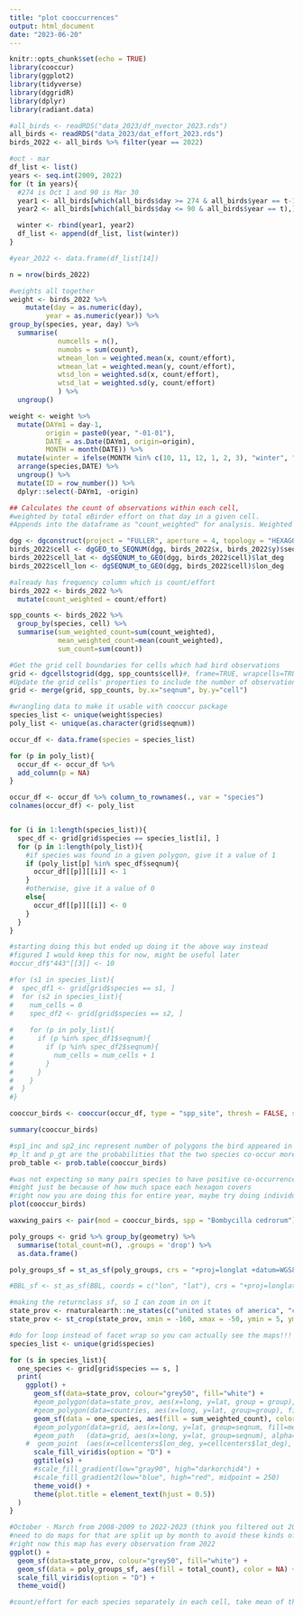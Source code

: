 ```yaml
---
title: "plot cooccurrences"
output: html_document
date: "2023-06-20"
---
```


```r
knitr::opts_chunk$set(echo = TRUE)
library(cooccur)
library(ggplot2)
library(tidyverse)
library(dggridR)
library(dplyr)
library(radiant.data)
```


```r
#all_birds <- readRDS("data_2023/df_nvector_2023.rds")
all_birds <- readRDS("data_2023/dat_effort_2023.rds")
birds_2022 <- all_birds %>% filter(year == 2022)
```


```r
#oct - mar
df_list <- list()
years <- seq.int(2009, 2022)
for (t in years){
  #274 is Oct 1 and 90 is Mar 30
  year1 <- all_birds[which(all_birds$day >= 274 & all_birds$year == t-1),]
  year2 <- all_birds[which(all_birds$day <= 90 & all_birds$year == t),]

  winter <- rbind(year1, year2)
  df_list <- append(df_list, list(winter))
}

#year_2022 <- data.frame(df_list[14])

```


```r
n = nrow(birds_2022)

#weights all together
weight <- birds_2022 %>%
    mutate(day = as.numeric(day),
         year = as.numeric(year)) %>%
group_by(species, year, day) %>%
  summarise(
            numcells = n(), 
            numobs = sum(count),
            wtmean_lon = weighted.mean(x, count/effort), 
            wtmean_lat = weighted.mean(y, count/effort), 
            wtsd_lon = weighted.sd(x, count/effort),
            wtsd_lat = weighted.sd(y, count/effort) 
            ) %>%
  ungroup()

weight <- weight %>%
  mutate(DAYm1 = day-1,
         origin = paste0(year, "-01-01"),
         DATE = as.Date(DAYm1, origin=origin), 
         MONTH = month(DATE)) %>%
  mutate(winter = ifelse(MONTH %in% c(10, 11, 12, 1, 2, 3), "winter", "non-winter")) %>%
  arrange(species,DATE) %>%
  ungroup() %>%
  mutate(ID = row_number()) %>%
  dplyr::select(-DAYm1, -origin)

## Calculates the count of observations within each cell, 
#weighted by total eBirder effort on that day in a given cell. 
#Appends into the dataframe as "count_weighted" for analysis. Weighted as the total number of observations of the #target species in a cell divided by the total number of eBirder records in a cell.

dgg <- dgconstruct(project = "FULLER", aperture = 4, topology = "HEXAGON", res = 6)
birds_2022$cell <- dgGEO_to_SEQNUM(dgg, birds_2022$x, birds_2022$y)$seqnum
birds_2022$cell_lat <- dgSEQNUM_to_GEO(dgg, birds_2022$cell)$lat_deg 
birds_2022$cell_lon <- dgSEQNUM_to_GEO(dgg, birds_2022$cell)$lon_deg 

#already has frequency column which is count/effort
birds_2022 <- birds_2022 %>%
  mutate(count_weighted = count/effort)

spp_counts <- birds_2022 %>%
  group_by(species, cell) %>% 
  summarise(sum_weighted_count=sum(count_weighted),
            mean_weighted_count=mean(count_weighted),
            sum_count=sum(count))

#Get the grid cell boundaries for cells which had bird observations
grid <- dgcellstogrid(dgg, spp_counts$cell)#, frame=TRUE, wrapcells=TRUE)
#Update the grid cells' properties to include the number of observations in each cell
grid <- merge(grid, spp_counts, by.x="seqnum", by.y="cell")
```


```r
#wrangling data to make it usable with cooccur package
species_list <- unique(weight$species)
poly_list <- unique(as.character(grid$seqnum))

occur_df <- data.frame(species = species_list)

for (p in poly_list){
  occur_df <- occur_df %>%
  add_column(p = NA)
}

occur_df <- occur_df %>% column_to_rownames(., var = "species")
colnames(occur_df) <- poly_list


for (i in 1:length(species_list)){
  spec_df <- grid[grid$species == species_list[i], ]
  for (p in 1:length(poly_list)){
    #if species was found in a given polygon, give it a value of 1
    if (poly_list[p] %in% spec_df$seqnum){
      occur_df[[p]][[i]] <- 1
    }
    #otherwise, give it a value of 0
    else{
      occur_df[[p]][[i]] <- 0
    }
  }
}

#starting doing this but ended up doing it the above way instead
#figured I would keep this for now, might be useful later
#occur_df$"443"[[3]] <- 10

#for (s1 in species_list){
#  spec_df1 <- grid[grid$species == s1, ]
#  for (s2 in species_list){
#    num_cells = 0
#    spec_df2 <- grid[grid$species == s2, ]
    
#    for (p in poly_list){
#      if (p %in% spec_df1$seqnum){
#        if (p %in% spec_df2$seqnum){
#          num_cells = num_cells + 1
#        }
#      }
#    }
#  }
#}
```


```r
cooccur_birds <- cooccur(occur_df, type = "spp_site", thresh = FALSE, spp_names = TRUE)

summary(cooccur_birds)
```



```r
#sp1_inc and sp2_inc represent number of polygons the bird appeared in 
#p_lt and p_gt are the probabilities that the two species co-occur more or less frequently than expected.
prob_table <- prob.table(cooccur_birds)
```


```r
#was not expecting so many pairs species to have positive co-occurrence 
#might just be because of how much space each hexagon covers 
#right now you are doing this for entire year, maybe try doing individual months in year
plot(cooccur_birds)
```


```r
waxwing_pairs <- pair(mod = cooccur_birds, spp = "Bombycilla cedrorum")
```


```r
poly_groups <- grid %>% group_by(geometry) %>% 
  summarise(total_count=n(), .groups = 'drop') %>%
  as.data.frame()

poly_groups_sf = st_as_sf(poly_groups, crs = "+proj=longlat +datum=WGS84 +ellps=WGS84 +towgs84=0,0,0")

#BBL_sf <- st_as_sf(BBL, coords = c("lon", "lat"), crs = "+proj=longlat +datum=WGS84 +ellps=WGS84 +towgs84=0,0,0")
```


```r
#making the returnclass sf, so I can zoom in on it 
state_prov <- rnaturalearth::ne_states(c("united states of america", "canada", "mexico", "honduras", "el salvador", "guatemala", "costa rica"), returnclass = "sf")
state_prov <- st_crop(state_prov, xmin = -160, xmax = -50, ymin = 5, ymax = 75)
```


```r
#do for loop instead of facet wrap so you can actually see the maps!!!
species_list <- unique(grid$species)

for (s in species_list){
  one_species <- grid[grid$species == s, ]
  print(
    ggplot() + 
      geom_sf(data=state_prov, colour="grey50", fill="white") + 
      #geom_polygon(data=state_prov, aes(x=long, y=lat, group = group), colour="grey50", fill="white") +
      #geom_polygon(data=countries, aes(x=long, y=lat, group=group), fill=NA, color="black")   +
      geom_sf(data = one_species, aes(fill = sum_weighted_count), color = NA) +
      #geom_polygon(data=grid, aes(x=long, y=lat, group=seqnum, fill=mean_weighted_count), size=0.001)    +
      #geom_path   (data=grid, aes(x=long, y=lat, group=seqnum), alpha=0.4, color=NA) +
    #  geom_point  (aes(x=cellcenters$lon_deg, y=cellcenters$lat_deg), size=0.5) +
      scale_fill_viridis(option = "D") +
      ggtitle(s) +
      #scale_fill_gradient(low="gray90", high="darkorchid4") + 
      #scale_fill_gradient2(low="blue", high="red", midpoint = 250) 
      theme_void() + 
      theme(plot.title = element_text(hjust = 0.5)) 
  )
}
```




```r
#October - March from 2008-2009 to 2022-2023 (think you filtered out 2023)
#need to do maps for that are split up by month to avoid these kinds of results
#right now this map has every observation from 2022
ggplot() + 
  geom_sf(data=state_prov, colour="grey50", fill="white") + 
  geom_sf(data = poly_groups_sf, aes(fill = total_count), color = NA) +
  scale_fill_viridis(option = "D") +
  theme_void() 

#count/effort for each species separately in each cell, take mean of those numbers for each cell 
```




